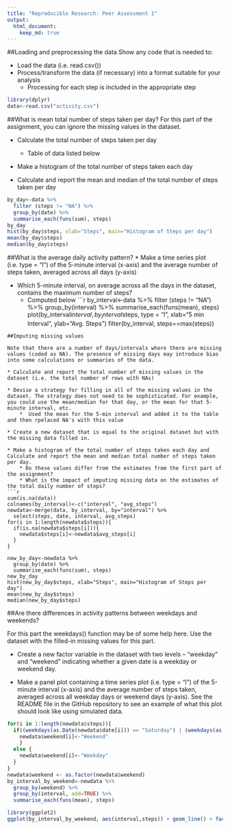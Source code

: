 ```yaml
---
title: "Reproducible Research: Peer Assessment 1"
output: 
  html_document:
    keep_md: true
---
```

##Loading and preprocessing the data
Show any code that is needed to:

* Load the data (i.e. read.csv())
* Process/transform the data (if necessary) into a format suitable for your analysis
    * Processing for each step is included in the appropriate step

```r
library(dplyr)
data<-read.csv("activity.csv")
```

##What is mean total number of steps taken per day?
For this part of the assignment, you can ignore the missing values in the dataset.

* Calculate the total number of steps taken per day
    * Table of data listed below

* Make a histogram of the total number of steps taken each day

* Calculate and report the mean and median of the total number of steps taken per day
```r
by_day<-data %>%
  filter (steps != "NA") %>%
  group_by(date) %>% 
  summarise_each(funs(sum), steps)
by_day
hist(by_day$steps, xlab="Steps", main="Histogram of Steps per day")
mean(by_day$steps)
median(by_day$steps)  
```

##What is the average daily activity pattern?
* Make a time series plot (i.e. type = "l") of the 5-minute interval (x-axis) and the average number of steps taken, averaged across all days (y-axis)

* Which 5-minute interval, on average across all the days in the dataset, contains the maximum number of steps?
    *  Computed below
```r
by_interval<-data %>%
  filter (steps != "NA") %>%
  group_by(interval) %>% 
  summarise_each(funs(mean), steps)
plot(by_interval$interval, by_interval$steps, type = "l", xlab="5 min Interval", ylab="Avg. Steps")
filter(by_interval, steps==max(steps))

```
##Imputing missing values

Note that there are a number of days/intervals where there are missing values (coded as NA). The presence of missing days may introduce bias into some calculations or summaries of the data.

* Calculate and report the total number of missing values in the dataset (i.e. the total number of rows with NAs)

* Devise a strategy for filling in all of the missing values in the dataset. The strategy does not need to be sophisticated. For example, you could use the mean/median for that day, or the mean for that 5-minute interval, etc.
    *  Used the mean for the 5-min interval and added it to the table and then rpelaced NA's with this value

* Create a new dataset that is equal to the original dataset but with the missing data filled in.

* Make a histogram of the total number of steps taken each day and Calculate and report the mean and median total number of steps taken per day. 
    * Do these values differ from the estimates from the first part of the assignment? 
    * What is the impact of imputing missing data on the estimates of the total daily number of steps?
```r
sum(is.na(data))
colnames(by_interval)<-c("interval", "avg_steps")
newdata<-merge(data, by_interval, by="interval") %>%
  select(steps, date, interval, avg_steps)
for(i in 1:length(newdata$steps)){
  if(is.na(newdata$steps[i])){
    newdata$steps[i]<-newdata$avg_steps[i]
  }
}

new_by_day<-newdata %>%
  group_by(date) %>% 
  summarise_each(funs(sum), steps)
new_by_day
hist(new_by_day$steps, xlab="Steps", main="Histogram of Steps per day")
mean(new_by_day$steps)
median(new_by_day$steps)  
```
##Are there differences in activity patterns between weekdays and weekends?

For this part the weekdays() function may be of some help here. Use the dataset with the filled-in missing values for this part.

* Create a new factor variable in the dataset with two levels – “weekday” and “weekend” indicating whether a given date is a weekday or weekend day.

* Make a panel plot containing a time series plot (i.e. type = "l") of the 5-minute interval (x-axis) and the average number of steps taken, averaged across all weekday days or weekend days (y-axis). See the README file in the GitHub repository to see an example of what this plot should look like using simulated data.
```r

for(i in 1:length(newdata$steps)){
  if((weekdays(as.Date(newdata$date[i])) == "Saturday") | (weekdays(as.Date(newdata$date[i])) == "Sunday")) {
    newdata$weekend[i]<-"Weekend"
    }
  else {
    newdata$weekend[i]<-"Weekday"
  }
}
newdata$weekend <- as.factor(newdata$weekend)
by_interval_by_weekend<-newdata %>%
  group_by(weekend) %>% 
  group_by(interval, add=TRUE) %>% 
  summarise_each(funs(mean), steps)

library(ggplot2)
ggplot(by_interval_by_weekend, aes(interval,steps)) + geom_line() + facet_grid(weekend ~ .)


```
